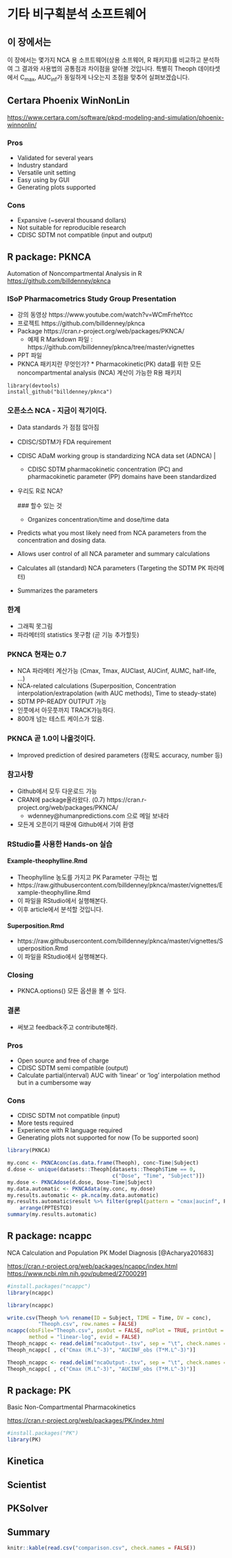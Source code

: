 # 기타 비구획분석 소프트웨어 {#softwares}

## 이 장에서는 {#detailschapter}

이 장에서는 몇가지 NCA 용 소프트웨어(상용 소프웨어, R 패키지)를 비교하고 분석하여 그 결과와 사용법의 공통점과 차이점을 알아볼 것입니다.
특별히 Theoph 데이타셋에서 C~max~, AUC~inf~가 동일하게 나오는지 초점을 맞추어 실펴보겠습니다.

## Certara Phoenix WinNonLin

<https://www.certara.com/software/pkpd-modeling-and-simulation/phoenix-winnonlin/>

### Pros

- Validated for several years
- Industry standard
- Versatile unit setting
- Easy using by GUI 
- Generating plots supported

### Cons

- Expansive (~several thousand dollars)
- Not suitable for reproducible research
- CDISC SDTM not compatible (input and output)

## R package: PKNCA

Automation of Noncompartmental Analysis in R <https://github.com/billdenney/pknca>

### ISoP Pharmacometrics Study Group Presentation
* 강의 동영상 https://www.youtube.com/watch?v=WCmFrheYtcc
* 프로젝트 https://github.com/billdenney/pknca
* Package https://cran.r-project.org/web/packages/PKNCA/ 
    * 예제 R Markdown 파일 : https://github.com/billdenney/pknca/tree/master/vignettes
* PPT 파일 
* PKNCA 패키지란 무엇인가?  * Pharmacokinetic(PK) data를 위한 모든 noncompartmental analysis (NCA) 계산이 가능한 R용 패키지

```
library(devtools)
install_github("billdenney/pknca")
```

### 오픈소스 NCA - 지금이 적기이다.

* Data standards 가 점점 많아짐
* CDISC/SDTM가 FDA requirement
* CDISC ADaM working group is standardizing NCA data set (ADNCA) | 
    * CDISC SDTM pharmacokinetic concentration (PC) and pharmacokinetic parameter (PP) domains have been standardized 
* 우리도 R로 NCA?
    
    ### 할수 있는 것
    
    * Organizes concentration/time and dose/time data
* Predicts what you most likely need from NCA parameters from the concentration and dosing data.
* Allows user control of all NCA parameter and summary calculations
* Calculates all (standard) NCA parameters (Targeting the SDTM PK 파라메터)
* Summarizes the parameters 

### 한계 
* 그래픽 못그림
* 파라메터의 statistics 못구함 (곧 기능 추가할듯)

### PKNCA 현재는 0.7
* NCA 파라메터 계산가능 (Cmax, Tmax, AUClast, AUCinf, AUMC, half-life, …)
* NCA-related calculations (Superposition, Concentration interpolation/extrapolation (with AUC methods), Time to steady-state)
* SDTM PP-READY OUTPUT 가능
* 인풋에서 아웃풋까지 TRACK가능하다.
* 800개 넘는 테스트 케이스가 있음.

### PKNCA 곧 1.0이 나올것이다.
* Improved prediction of desired parameters (정확도 accuracy, number 등)

### 참고사항
* Github에서 모두 다운로드 가능
* CRAN에 package올라왔다. (0.7) https://cran.r-project.org/web/packages/PKNCA/ 
    * wdenney@humanpredictions.com 으로 메일 보내라
* 모든게 오픈이기 때문에 Github에서 기여 환영

### RStudio를 사용한 Hands-on 실습

#### Example-theophylline.Rmd

* Theophylline 농도를 가지고 PK Parameter 구하는 법
* https://raw.githubusercontent.com/billdenney/pknca/master/vignettes/Example-theophylline.Rmd 
* 이 파일을 RStudio에서 실행해본다.
* 이후 article에서 분석할 것입니다.

#### Superposition.Rmd

* https://raw.githubusercontent.com/billdenney/pknca/master/vignettes/Superposition.Rmd
* 이 파일을 RStudio에서 실행해본다.

### Closing
* PKNCA.options() 모든 옵션을 볼 수 있다.

### 결론
* 써보고 feedback주고 contribute해라.

### Pros

- Open source and free of charge
- CDISC SDTM semi compatible (output)
- Calculate partial(interval) AUC with 'linear' or 'log' interpolation method but in a cumbersome way

### Cons

- CDISC SDTM not compatible (input)
- More tests required
- Experience with R language required
- Generating plots not supported for now (To be supported soon)

```r
library(PKNCA)

my.conc <- PKNCAconc(as.data.frame(Theoph), conc~Time|Subject)
d.dose <- unique(datasets::Theoph[datasets::Theoph$Time == 0,
                                  c("Dose", "Time", "Subject")])
my.dose <- PKNCAdose(d.dose, Dose~Time|Subject)
my.data.automatic <- PKNCAdata(my.conc, my.dose)
my.results.automatic <- pk.nca(my.data.automatic)
my.results.automatic$result %>% filter(grepl(pattern = "cmax|aucinf", PPTESTCD)) %>% 
    arrange(PPTESTCD)
summary(my.results.automatic)
```

## R package: ncappc

NCA Calculation and Population PK Model Diagnosis [@Acharya201683]

<https://cran.r-project.org/web/packages/ncappc/index.html>
<https://www.ncbi.nlm.nih.gov/pubmed/27000291>

```r
#install.packages("ncappc")
library(ncappc)
```

```r
library(ncappc)

write.csv(Theoph %>% rename(ID = Subject, TIME = Time, DV = conc), 
          "Theoph.csv", row.names = FALSE)
ncappc(obsFile="Theoph.csv", psnOut = FALSE, noPlot = TRUE, printOut = TRUE, 
       method = "linear-log", evid = FALSE)
Theoph_ncappc <- read.delim("ncaOutput-.tsv", sep = "\t", check.names = FALSE)
Theoph_ncappc[ , c("Cmax (M.L^-3)", "AUCINF_obs (T*M.L^-3)")]
```

```r
Theoph_ncappc <- read.delim("ncaOutput-.tsv", sep = "\t", check.names = FALSE)
Theoph_ncappc[ , c("Cmax (M.L^-3)", "AUCINF_obs (T*M.L^-3)")]
```

## R package: PK

Basic Non-Compartmental Pharmacokinetics

<https://cran.r-project.org/web/packages/PK/index.html>


```r
#install.packages("PK")
library(PK)
```

## Kinetica

## Scientist

## PKSolver

## Summary

```r
knitr::kable(read.csv("comparison.csv", check.names = FALSE))
```



